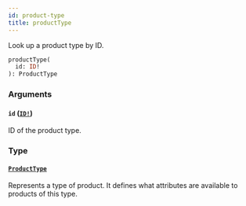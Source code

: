 ```yaml
---
id: product-type
title: productType
---
```


Look up a product type by ID.

```graphql
productType(
  id: ID!
): ProductType

```

### Arguments

#### `id` ([`ID!`](../../../developer/api-reference/scalars/id))

ID of the product type.

### Type

#### [`ProductType`](../../../developer/api-reference/objects/product-type)

Represents a type of product. It defines what attributes are available to products of this type.
